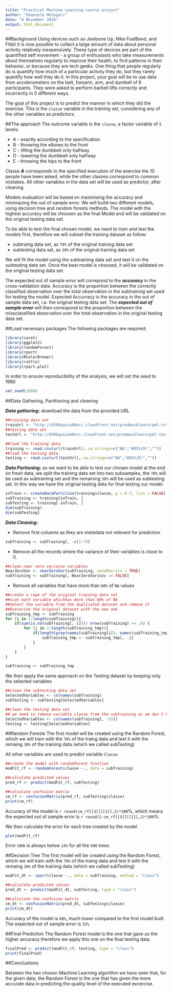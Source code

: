 ```yaml
---
title: "Practical Machine Learning course project"
author: "Emanuele Melegari"
date: "9 November 2016"
output: html_document
---
```


##Background
Using devices such as Jawbone Up, Nike FuelBand, and Fitbit it is now possible to collect a large amount of data about personal activity relatively inexpensively. These type of devices are part of the quantified self movement - a group of enthusiasts who take measurements about themselves regularly to improve their health, to find patterns in their behavior, or because they are tech geeks. One thing that people regularly do is quantify how much of a particular activity they do, but they rarely quantify how well they do it. In this project, your goal will be to use data from accelerometers on the belt, forearm, arm, and dumbell of 6 participants. They were asked to perform barbell lifts correctly and incorrectly in 5 different ways. 

The goal of this project is to predict the manner in which they did the exercise. This is the ```classe``` variable in the training set, considering any of the other variables as predictors.

##The approach
The outcome variable is the ```classe```, a factor variable of ```5``` levels:

* A - exactly according to the specification
* B - throwing the elbows to the front
* C - lifting the dumbbell only halfway
* D - lowering the dumbbell only halfway
* E - throwing the hips to the front

Classe ***A*** corresponds to the specified execution of the exercise the 10 people have been asked, while the other classes correspond to common mistakes. 
All other variables in the data set will be used as predictor, after cleaning.

Models evaluation will be based on maximising the accuracy and minimazing the out of sample error. We will build two different models, using decision tree and random forests methods. The model with the highest accuracy will be choosen as the final Model and will be validated on the original testing data set.

To be able to test the final chosen model, we need to train and test the models first, therefore we will subset the training dataset as follow:

* subtraing data set, as ```70%``` of the original training data set
* subtesting data set, as ```30%``` of the original training data set


We will fit the model using the subtraining data set and test it on the subtesting data set. Once the best model is choosed, it will be validated on the original testing data set.

The expected out of sample error will correpond to the ***accuracy*** in the cross-validation data. 
Accuracy is the proportion between the correctly classified observation over the total observation in the subtraining set used for testing the model.
Expected Accurracy is the accuracy in the out of sample data set, i.e. the original testing data set.
The ***expected out of sample error*** will then correspond to the proportion between the missclassified observation over the total observation in the original testing data set.

##Load necessary packages
The following packages are required:
```r
library(caret)
library(ggplot2)
library(randomForest)
library(rpart)
library(RColorBrewer)
library(rattle)
library(rpart.plot)
```

In order to ensure reproducibility of the analysis, we will set the seed to 1980
```r
set.seed(1980)
```

##Data Gathering, Partitioning and cleaning

***Data gathering:*** download the data from the provided URL
```r
##training data set
trainUrl <- "http://d396qusza40orc.cloudfront.net/predmachlearn/pml-training.csv"
##testing data set
testUrl <- "http://d396qusza40orc.cloudfront.net/predmachlearn/pml-testing.csv"

##load the training data
training <- read.csv(url(trainUrl), na.strings=c("NA","#DIV/0!",""))
##load the testing data
testing <- read.csv(url(testUrl), na.strings=c("NA","#DIV/0!",""))
```

***Data Partioning:*** as we want to be able to test our chosen model at the end on fresh data, we split the training data set into two subsamples, the ```70%``` will be used as subtraining set and the remaining ```30%``` will be used as subtesting set. In this way we have the original testing data for final testing our model.

```r
inTrain <- createDataPartition(training$classe, p = 0.7, list = FALSE)
subTraining <- training[inTrain, ]
subTesting <- training[-inTrain, ]
dim(subTraining)
dim(subTesting)
```

***Data Cleaning:*** 

- Remove first columns as they are metadata not relevant for prediction

```r
subTraining <- subTraining[, -c(1:7)]
```

- Remove all the records where the variance of their variables is close to 0. 
```r
##clean near zero variance variables
NearZeroVar <- nearZeroVar(subTraining, saveMetrics = TRUE)
subTraining <- subTraining[, NearZeroVar$nzv == FALSE]
```

- Remove all variables that have more than ```60%``` of ```NA``` values
```r
##create a cope of the original training data set
##scan each variable whichhas more than 60% of NA
##Select tha variable from the duplicated dataset and remove it
##Overwrite the original dataset with the new one
subTraining_tmp <- subTraining
for (i in 1:length(subTraining)){
    if(sum(is.na(subTraining[, i]))/ nrow(subTraining) >= .6) {
        for (j in 1:length(subTraining_tmp)){
            if(length(grep(names(subTraining[i]), names(subTraining_tmp)[j])) == 1){
                subTraining_tmp <- subTraining_tmp[, -j]
            }
        }
    }
}

subTraining <- subTraining_tmp
```

We then apply the same approach on the Testing dataset by keeping only the selected variables
```r
##clean the subtesting data set
SelectedVariables <- colnames(subTraining)
subTesting <- subTesting[SelectedVariables]

##clean the testing data set
## we need to remove variable classe from the subtraining as we don't have it in testing dataset
SelectedVariables <- colnames(subTraining[, -53])
testing <- testing[SelectedVariables]
```

##Random Forests
The first model will be created using the Random Forest, which we will train with the ```70%``` of the traing data and test it with the remaing ```30%``` of the training data (which we called subTesting) 

All other variables are used to predict variable ```Classe```. 
```r
##create the model with randomForest function
modFit_rf <- randomForest(classe ~., data = subTraining)

##calculate predicted values 
pred_rf <- predict(modFit_rf, subTesting)

##calculate confusion matrix
cm_rf <- confusionMatrix(pred_rf, subTesting$classe)
print(cm_rf)
```

Accuracy of the model is `r round(cm_rf[[3]][[1]],2)*100`%, which means the expected out of sample error is `r round(1-cm_rf[[3]][[1]],2)*100`%.

We then calculate the error for each tree created by the model
```r
plot(modFit_rf)
```

Error rate is always below ```14%``` for all the ```500``` trees.

##Decision Tree
The first model will be created using the Random Forest, which we will train with the ```70%``` of the traing data and test it with the remaing ```30%``` of the training data (which we called subTesting) 

```r
modFit_dt <- rpart(classe ~., data = subTraining, method = "class")

##calculate predicted values
pred_dt <- predict(modFit_dt, subTesting, type = "class")

##calculate the confusion matrix
cm_dt <- confusionMatrix(pred_dt, subTesting$classe)
print(cm_dt)
```

Accuracy of the model is ```68%```, much lower compared to the first model built. The expected out of sample error is ```32%```.

##Final Prediction
The Random Forest model is the one that gave us the higher accuracy therefore we apply this one on the final testing data
```r
finalPred <- predict(modFit_rf, testing, type = "class")
print(finalPred)
```

##Conclustions

Between the two chosen Machine Learning algorithm we have seen that, for the given data, the Random Forest is the one that has given the more accurate data in predicting the quality level of the executed excercise.
